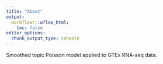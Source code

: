 ```yaml
---
title: "About"
output:
  workflowr::wflow_html:
    toc: false
editor_options:
  chunk_output_type: console
---
```


Smoothed topic Poisson model applied to GTEx RNA-seq data.
